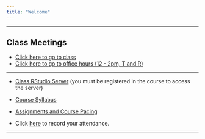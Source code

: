 ```yaml
---
title: "Welcome"
---
```


*** 

## **Class Meetings**

* [Click here to go to class](https://appstate.zoom.us/j/385719941)
* [Click here to go to office hours (12 - 2pm, T and R)](https://appstate.zoom.us/j/506579707)

***


* [Class RStudio Server](https://mathr.math.appstate.edu) (you must be registered in the course to access the server)

* [Course Syllabus](./Syllabus/SyllabusSTT3850S2020.html)

* [Assignments and Course Pacing](./CoursePacing/CoursePacingS2020.html)

* Click [here](https://goo.gl/forms/M5bnJKj7PgzjHVR72) to record your attendance.

* * *